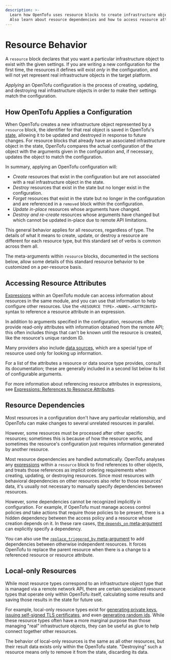 ```yaml
---
description: >-
  Learn how OpenTofu uses resource blocks to create infrastructure objects.
  Also learn about resource dependencies and how to access resource attributes.
---
```


# Resource Behavior

A `resource` block declares that you want a particular infrastructure object
to exist with the given settings. If you are writing a new configuration for
the first time, the resources it defines will exist _only_ in the configuration,
and will not yet represent real infrastructure objects in the target platform.

_Applying_ an OpenTofu configuration is the process of creating, updating,
and destroying real infrastructure objects in order to make their settings
match the configuration.

## How OpenTofu Applies a Configuration

When OpenTofu creates a new infrastructure object represented by a `resource`
block, the identifier for that real object is saved in OpenTofu's
[state](/docs/language/state), allowing it to be updated and destroyed
in response to future changes. For resource blocks that already have an
associated infrastructure object in the state, OpenTofu compares the
actual configuration of the object with the arguments given in the
configuration and, if necessary, updates the object to match the configuration.

In summary, applying an OpenTofu configuration will:

- _Create_ resources that exist in the configuration but are not associated with a real infrastructure object in the state.
- _Destroy_ resources that exist in the state but no longer exist in the configuration.
- _Forget_ resources that exist in the state but no longer in the configuration and are referenced in a `removed` block within the configuration.
- _Update in-place_ resources whose arguments have changed.
- _Destroy and re-create_ resources whose arguments have changed but which cannot be updated in-place due to remote API limitations.

This general behavior applies for all resources, regardless of type. The
details of what it means to create, update, or destroy a resource are different
for each resource type, but this standard set of verbs is common across them
all.

The meta-arguments within `resource` blocks, documented in the
sections below, allow some details of this standard resource behavior to be
customized on a per-resource basis.

## Accessing Resource Attributes

[Expressions](/docs/language/expressions) within an OpenTofu module can access
information about resources in the same module, and you can use that information
to help configure other resources. Use the `<RESOURCE TYPE>.<NAME>.<ATTRIBUTE>`
syntax to reference a resource attribute in an expression.

In addition to arguments specified in the configuration, resources often provide
read-only attributes with information obtained from the remote API; this often
includes things that can't be known until the resource is created, like the
resource's unique random ID.

Many providers also include [data sources](/docs/language/data-sources),
which are a special type of resource used only for looking up information.

For a list of the attributes a resource or data source type provides, consult
its documentation; these are generally included in a second list below its list
of configurable arguments.

For more information about referencing resource attributes in expressions, see
[Expressions: References to Resource Attributes](/docs/language/expressions/references#references-to-resource-attributes).

## Resource Dependencies

Most resources in a configuration don't have any particular relationship, and
OpenTofu can make changes to several unrelated resources in parallel.

However, some resources must be processed after other specific resources;
sometimes this is because of how the resource works, and sometimes the
resource's configuration just requires information generated by another
resource.

Most resource dependencies are handled automatically. OpenTofu analyses any
[expressions](/docs/language/expressions) within a `resource` block to find references
to other objects, and treats those references as implicit ordering requirements
when creating, updating, or destroying resources. Since most resources with
behavioral dependencies on other resources also refer to those resources' data,
it's usually not necessary to manually specify dependencies between resources.

However, some dependencies cannot be recognized implicitly in configuration. For
example, if OpenTofu must manage access control policies _and_ take actions
that require those policies to be present, there is a hidden dependency between
the access policy and a resource whose creation depends on it. In these rare
cases,
[the `depends_on` meta-argument](/docs/language/meta-arguments/depends_on)
can explicitly specify a dependency.

You can also use the [`replace_triggered_by` meta-argument](/docs/language/meta-arguments/lifecycle#replace_triggered_by) to add dependencies between otherwise independent resources. It forces OpenTofu to replace the parent resource when there is a change to a referenced resource or resource attribute.

## Local-only Resources

While most resource types correspond to an infrastructure object type that
is managed via a remote network API, there are certain specialized resource
types that operate only within OpenTofu itself, calculating some results and
saving those results in the state for future use.

For example, local-only resource types exist for
[generating private keys](https://registry.terraform.io/providers/hashicorp/tls/latest/docs/resources/private_key),
[issuing self-signed TLS certificates](https://registry.terraform.io/providers/hashicorp/tls/latest/docs/resources/self_signed_cert),
and even [generating random ids](https://registry.terraform.io/providers/hashicorp/random/latest/docs/resources/id).
While these resource types often have a more marginal purpose than those
managing "real" infrastructure objects, they can be useful as glue to help
connect together other resources.

The behavior of local-only resources is the same as all other resources, but
their result data exists only within the OpenTofu state. "Destroying" such
a resource means only to remove it from the state, discarding its data.
